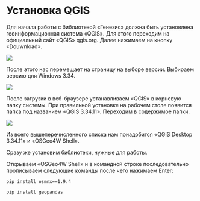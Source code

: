 # Установка QGIS
Для начала работы с библиотекой «Генезис» должна быть установлена геоинформационная система «QGIS». Для этого переходим на официальный сайт «QGIS» qgis.org. Далее нажимаем на кнопку «Douwnload».

![](pictures/1.png)

После этого нас перемещает на страницу на выборе версии. Выбираем версию для Windows 3.34.

![](pictures/2.jpg)

После загрузки в веб-браузере устанавливаем «QGIS» в корневую папку системы. При правильной установке на рабочем столе появится папка под названием «QGIS 3.34.11». Переходим в содержимое папки.

![](pictures/3.png)

Из всего вышеперечисленного списка нам понадобится «QGIS Desktop 3.34.11» и «OSGeo4W Shell».

Сразу же установим библиотеки, нужные для работы.

Открываем «OSGeo4W Shell» и в командной строке последовательно прописываем следующие команды после чего нажимаем Enter:

`pip install osmnx==1.9.4`

`pip install geopandas`
